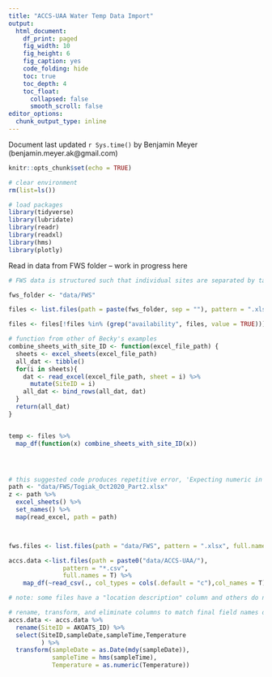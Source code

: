 ```yaml
---
title: "ACCS-UAA Water Temp Data Import"
output:
  html_document: 
    df_print: paged
    fig_width: 10
    fig_height: 6
    fig_caption: yes
    code_folding: hide
    toc: true
    toc_depth: 4
    toc_float:
      collapsed: false
      smooth_scroll: false
editor_options: 
  chunk_output_type: inline
---
```


Document last updated `r Sys.time()` by Benjamin Meyer (benjamin.meyer.ak@gmail.com)

```r
knitr::opts_chunk$set(echo = TRUE)

# clear environment
rm(list=ls())

# load packages
library(tidyverse)
library(lubridate)
library(readr)
library(readxl)
library(hms)
library(plotly)
```

Read in data from FWS folder -- work in progress here
```r
# FWS data is structured such that individual sites are separated by tabs, with one tab for metadata

fws_folder <- "data/FWS"

files <- list.files(path = paste(fws_folder, sep = ""), pattern = ".xlsx", full.names = TRUE)

files <- files[!files %in% (grep("availability", files, value = TRUE))]

# function from other of Becky's examples
combine_sheets_with_site_ID <- function(excel_file_path) {
  sheets <- excel_sheets(excel_file_path)
  all_dat <- tibble()
  for(i in sheets){
    dat <- read_excel(excel_file_path, sheet = i) %>% 
      mutate(SiteID = i)
    all_dat <- bind_rows(all_dat, dat)
  }
  return(all_dat)
}


temp <- files %>% 
  map_df(function(x) combine_sheets_with_site_ID(x)) 




# this suggested code produces repetitive error, 'Expecting numeric in C21845 / R21845C3: got '---'
path <- "data/FWS/Togiak_Oct2020_Part2.xlsx"
z <- path %>% 
  excel_sheets() %>% 
  set_names() %>% 
  map(read_excel, path = path)



fws.files <- list.files(path = "data/FWS", pattern = ".xlsx", full.names = T)

accs.data <-list.files(path = paste0("data/ACCS-UAA/"),
               pattern = "*.csv", 
               full.names = T) %>% 
    map_df(~read_csv(., col_types = cols(.default = "c"),col_names = T)) 

# note: some files have a "location description" column and others do not

# rename, transform, and eliminate columns to match final field names described in Project_notes.Rmd
accs.data <- accs.data %>%
  rename(SiteID = AKOATS_ID) %>%
  select(SiteID,sampleDate,sampleTime,Temperature
         ) %>%
  transform(sampleDate = as.Date(mdy(sampleDate)),
            sampleTime = hms(sampleTime),
            Temperature = as.numeric(Temperature)) 

```